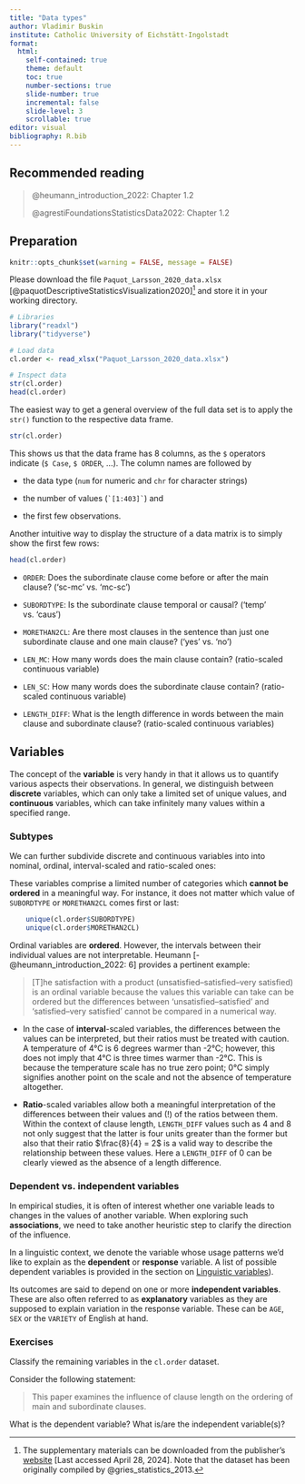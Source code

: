 ```yaml
---
title: "Data types"
author: Vladimir Buskin
institute: Catholic University of Eichstätt-Ingolstadt
format:
  html:
    self-contained: true
    theme: default
    toc: true
    number-sections: true
    slide-number: true
    incremental: false
    slide-level: 3
    scrollable: true
editor: visual
bibliography: R.bib
---
```


## Recommended reading

> @heumann_introduction_2022: Chapter 1.2
>
> @agrestiFoundationsStatisticsData2022: Chapter 1.2

## Preparation

```r
knitr::opts_chunk$set(warning = FALSE, message = FALSE)
```

Please download the file `Paquot_Larsson_2020_data.xlsx`
[@paquotDescriptiveStatisticsVisualization2020][^variables-1] and store
it in your working directory.

[^variables-1]: The supplementary materials can be downloaded from the
    publisher's
    [website](https://link.springer.com/chapter/10.1007/978-3-030-46216-1_17)
    \[Last accessed April 28, 2024\]. Note that the dataset has been
    originally compiled by @gries_statistics_2013.

```r
# Libraries
library("readxl")
library("tidyverse")

# Load data
cl.order <- read_xlsx("Paquot_Larsson_2020_data.xlsx")

# Inspect data
str(cl.order)
head(cl.order)

```

::: {.callout-note collapse="true" title="What's in the file? The `str()` function"}
The easiest way to get a general overview of the full data set is to
apply the `str()` function to the respective data frame.

```r
str(cl.order)
```

This shows us that the data frame has 8 columns, as the `$` operators
indicate (`$ Case`, `$ ORDER`, ...). The column names are followed by

-   the data type (`num` for numeric and `chr` for character strings)

-   the number of values (`` `[1:403]` ``) and

-   the first few observations.

Another intuitive way to display the structure of a data matrix is to
simply show the first few rows:

```r
head(cl.order)
```
:::

::: {.callout-note collapse="true" title="Further details on the variables"}
-   `ORDER`: Does the subordinate clause come before or after the main
    clause? ('sc-mc' vs. 'mc-sc')

-   `SUBORDTYPE`: Is the subordinate clause temporal or causal? ('temp'
    vs. 'caus')

-   `MORETHAN2CL`: Are there most clauses in the sentence than just one
    subordinate clause and one main clause? ('yes' vs. 'no')

-   `LEN_MC`: How many words does the main clause contain? (ratio-scaled
    continuous variable)

-   `LEN_SC`: How many words does the subordinate clause contain?
    (ratio-scaled continuous variable)

-   `LENGTH_DIFF`: What is the length difference in words between the
    main clause and subordinate clause? (ratio-scaled continuous
    variables)
:::

## Variables

The concept of the **variable** is very handy in that it allows us to
quantify various aspects their observations. In general, we distinguish
between **discrete** variables, which can only take a limited set of
unique values, and **continuous** variables, which can take infinitely
many values within a specified range.

### Subtypes

We can further subdivide discrete and continuous variables into into
nominal, ordinal, interval-scaled and ratio-scaled ones:

::: {.callout-note title="Nominal/categorical" collapse="true"}
These variables comprise a limited number of categories which **cannot
be ordered** in a meaningful way. For instance, it does not matter which
value of `SUBORDTYPE` or `MORETHAN2CL` comes first or last:

```r
    unique(cl.order$SUBORDTYPE)
    unique(cl.order$MORETHAN2CL)
```
:::

::: {.callout-note title="Ordinal/categorical" collapse="true"}
Ordinal variables are **ordered**. However, the intervals between their
individual values are not interpretable. Heumann
[-@heumann_introduction_2022: 6] provides a pertinent example:

> \[T\]he satisfaction with a product (unsatisfied–satisfied–very
> satisfied) is an ordinal variable because the values this variable can
> take can be ordered but the differences between
> 'unsatisfied–satisfied' and 'satisfied–very satisfied' cannot be
> compared in a numerical way.
:::

::: {.callout-note title="Interval-scaled/continuous" collapse="true"}
-   In the case of **interval**-scaled variables, the differences
    between the values can be interpreted, but their ratios must be
    treated with caution. A temperature of 4°C is 6 degrees warmer than
    -2°C; however, this does not imply that 4°C is three times warmer
    than -2°C. This is because the temperature scale has no true zero
    point; 0°C simply signifies another point on the scale and not the
    absence of temperature altogether.
:::

::: {.callout-note title="Ratio-scaled/continuous" collapse="true"}
-   **Ratio**-scaled variables allow both a meaningful interpretation of
    the differences between their values and (!) of the ratios between
    them. Within the context of clause length, `LENGTH_DIFF` values such
    as 4 and 8 not only suggest that the latter is four units greater
    than the former but also that their ratio $\frac{8}{4} = 2$ is a
    valid way to describe the relationship between these values. Here a
    `LENGTH_DIFF` of 0 can be clearly viewed as the absence of a length
    difference.
:::

### Dependent vs. independent variables

In empirical studies, it is often of interest whether one variable leads
to changes in the values of another variable. When exploring such
**associations**, we need to take another heuristic step to clarify the
direction of the influence.

In a linguistic context, we denote the variable whose usage patterns
we'd like to explain as the **dependent** or **response** variable. A
list of possible dependent variables is provided in the section on
[Linguistic variables](Linguistic_variables.qmd)).

Its outcomes are said to depend on one or more **independent
variables**. These are also often referred to as **explanatory**
variables as they are supposed to explain variation in the response
variable. These can be `AGE`, `SEX` or the `VARIETY` of English at hand.

### Exercises

::: {#exr-var-1}
Classify the remaining variables in the `cl.order` dataset.
:::

::: {#exr-var-2}
Consider the following statement:

> This paper examines the influence of clause length on the ordering of
> main and subordinate clauses.

What is the dependent variable? What is/are the independent variable(s)?
:::
